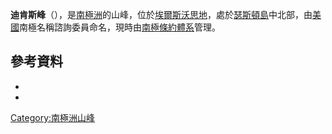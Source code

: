 {{Coord|72|8|S|99|19|W|source:GNIS|display=title}}

'''迪肯斯峰'''（{{lang-en|Dickens Peak}}），是[[南極洲|南極洲]]的山峰，位於[[埃爾斯沃思地|埃爾斯沃思地]]，處於[[瑟斯頓島|瑟斯頓島]]中北部，由[[美國|美國]]南極名稱諮詢委員命名，現時由[[南極條約體系|南極條約體系]]管理。

==參考資料==
*{{cite gnis | type = antarid | id = 18559| name = Dickens Peak| accessdate = 2012-01-19}}
*{{usgs-gazetteer|id=18559}}

{{Antarctica-geo-stub}}
[[Category:南極洲山峰|Category:南極洲山峰]]